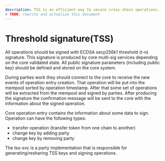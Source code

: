 ```yaml
---
description: TSS is an efficient way to secure cross-chain operations.
# TODO: rewrite and actualize this document
---
```



# Threshold signature(TSS)

All operations should be signed with ECDSA secp256k1 threshold (t-n) signature.
This signature is produced by core multi-sig services depending on the core validated state.
All public signature parameters (including public key) should be defined and stored on the core system.

During parties work they should connect to the core to receive the new events of operation entry creation.
That operation will be put into the mempool sorted by operation timestamp.
After that some set of operations will be extracted from the mempool and signed by parties.
After producing the signature the confirmation message will be sent to the core with the information about the signed operation.

Core operation entry contains the information about some data to sign. Operation can have the following types:

- transfer operation (transfer token from one chain to another)
- change key by adding party
- change key by removing party

The <OutLink href="https://github.com/rarimo/tss-svc">tss-svc</OutLink> is a party implementation that is responsible for generating/resharing TSS keys and signing operations.
